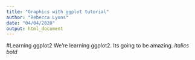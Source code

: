 ```yaml
---
title: "Graphics with ggplot tutorial"
author: "Rebecca Lyons"
date: "04/04/2020"
output: html_document
---
```


#Learning ggplot2
We're learning ggplot2. Its going to be amazing.
*italics*
_bold_